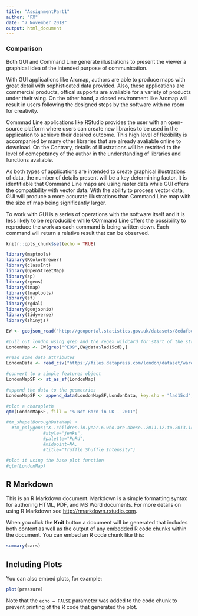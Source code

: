 ---
title: "AssignmentPart1"
author: "FX"
date: "7 November 2018"
output: html_document
---
### Comparison

Both GUI and Command Line generate illustrations to present the viewer a graphical idea of the intended purpose of communication. 

With GUI applications like Arcmap, authors are able to produce maps with great detail with sophisticated data provided. Also, these applications are commercial products, offical supports are avaliable for a variety of products under their wing. On the other hand, a closed environment like Arcmap will result in users following the designed steps by the software with no room for creativity.

Commnad Line applications like RStudio provides the user with an open-source platform where users can create new libraries to be used in the application to achieve their desired outcome. This high level of flexibility is accompanied by many other libraries that are already avaliable online to download. On the Contrary, details of illustrations will be restrited to the level of comepetancy of the author in the understanding of libraries and functions avaliable. 

As both types of applications are intended to create graphical illustrations of data, the number of details present will be a key determining factor. It is identifiable that Command Line maps are using raster data while GUI offers the compatibility with vector data. With the ability to process vector data, GUI will produce a more accurate illustrations than Command Line map with the size of map being significantly larger.

To work with GUI is a series of operations with the software itself and it is less likely to be reproducible while COmmand Line offers the possibility to reproduce the work as each command is being written down. Each command will return a relative result that can be observed. 

```{r setup, include=FALSE}
knitr::opts_chunk$set(echo = TRUE)
```

```{r LondonMap}
library(maptools)
library(RColorBrewer)
library(classInt)
library(OpenStreetMap)
library(sp)
library(rgeos)
library(tmap)
library(tmaptools)
library(sf)
library(rgdal)
library(geojsonio)
library(tidyverse)
library(shinyjs)

EW <- geojson_read("http://geoportal.statistics.gov.uk/datasets/8edafbe3276d4b56aec60991cbddda50_2.geojson", what = "sp")

#pull out london using grep and the regex wildcard for'start of the string' (^) to to look for the bit of the district code that relates to London (E09) from the 'lad15cd' column in the data slot of our spatial polygons dataframe
LondonMap <- EW[grep("^E09",EW@data$lad15cd),]

#read some data attributes
LondonData <- read_csv("https://files.datapress.com/london/dataset/ward-profiles-and-atlas/2015-09-24T14:21:24/ward-profiles-excel-version.csv", na = "n/a")

#convert to a simple features object
LondonMapSF <- st_as_sf(LondonMap)

#append the data to the geometries
LondonMapSF <- append_data(LondonMapSF,LondonData, key.shp = "lad15cd", key.data = "New code", ignore.duplicates = TRUE)

#plot a choropleth
qtm(LondonMapSF, fill = "% Not Born in UK - 2011")

#tm_shape(BoroughDataMap) +
  #tm_polygons("X..children.in.year.6.who.are.obese..2011.12.to.2013.14",
              #style="jenks",
              #palette="PuRd",
              #midpoint=NA,
              #title="Truffle Shuffle Intensity")

#plot it using the base plot function
#qtm(LondonMap)
```

## R Markdown

This is an R Markdown document. Markdown is a simple formatting syntax for authoring HTML, PDF, and MS Word documents. For more details on using R Markdown see <http://rmarkdown.rstudio.com>.

When you click the **Knit** button a document will be generated that includes both content as well as the output of any embedded R code chunks within the document. You can embed an R code chunk like this:

```{r cars}
summary(cars)
```

## Including Plots

You can also embed plots, for example:

```{r pressure, echo=FALSE}
plot(pressure)
```

Note that the `echo = FALSE` parameter was added to the code chunk to prevent printing of the R code that generated the plot.
